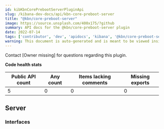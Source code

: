 ```yaml
---
id: kibKbnCorePrebootServerPluginApi
slug: /kibana-dev-docs/api/kbn-core-preboot-server
title: "@kbn/core-preboot-server"
image: https://source.unsplash.com/400x175/?github
summary: API docs for the @kbn/core-preboot-server plugin
date: 2022-07-14
tags: ['contributor', 'dev', 'apidocs', 'kibana', '@kbn/core-preboot-server']
warning: This document is auto-generated and is meant to be viewed inside our experimental, new docs system. Reach out in #docs-engineering for more info.
---
```




Contact [Owner missing] for questions regarding this plugin.

**Code health stats**

| Public API count  | Any count | Items lacking comments | Missing exports |
|-------------------|-----------|------------------------|-----------------|
| 5 | 0 | 0 | 0 |

## Server

### Interfaces
<DocDefinitionList data={kbnCorePrebootServerObj.server.interfaces}/>

